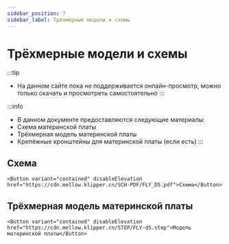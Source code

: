 ```yaml
---
sidebar_position: 7
sidebar_label: Трёхмерные модели и схемы
---
```





# Трёхмерные модели и схемы


:::tip
* На данном сайте пока не поддерживается онлайн-просмотр, можно только скачать и просмотреть самостоятельно
:::

:::info
* В данном документе предоставляются следующие материалы:
* Схема материнской платы
* Трёхмерная модель материнской платы
* Крепёжные кронштейны для материнской платы (если есть)
:::

## Схема

    <Button variant="contained" disableElevation href="https://cdn.mellow.klipper.cn/SCH-PDF/FLY_D5.pdf">Схема</Button>


## Трёхмерная модель материнской платы

    <Button variant="contained" disableElevation href="https://cdn.mellow.klipper.cn/STEP/FLY-d5.step">Модель материнской платы</Button>

